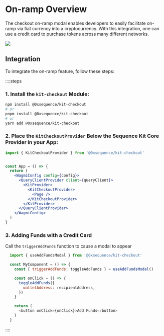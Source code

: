 # On-ramp Overview

The checkout on-ramp modal enables developers to easily facilitate on-ramp via fiat currency into a cryptocurrency. With this integration, one can use a credit card to purchase tokens across many different networks.

<div class="text--center">
  <img src="/img/kit/kit-on-ramp.png" />
</div>

## Integration
To integrate the on-ramp feature, follow these steps:


::::steps

### 1. Install the `kit-checkout` Module:

```bash
npm install @0xsequence/kit-checkout
# or
pnpm install @0xsequence/kit-checkout
# or
yarn add @0xsequence/kit-checkout
```

### 2. Place the `KitCheckoutProvider` Below the Sequence Kit Core Provider in your App:

```jsx
import { KitCheckoutProvider } from '@0xsequence/kit-checkout'


const App = () => {
  return (
    <WagmiConfig config={config}>
      <QueryClientProvider client={queryClient}> 
        <KitProvider>
          <KitCheckoutProvider>
            <Page />
          </KitCheckoutProvider>
        </KitProvider>
      </QueryClientProvider>
    </WagmiConfig>
  )
}
```

### 3. Adding Funds with a Credit Card
Call the `triggerAddFunds` function to cause a modal to appear

```js
  import { useAddFundsModal } from '@0xsequence/kit-checkout'

  const MyComponent = () => {
    const { triggerAddFunds: toggleAddFunds } = useAddFundsModal()

    const onClick = () => {
      toggleAddFunds({
        walletAddress: recipientAddress,
      })
    }

    return (
      <button onClick={onClick}>Add Funds</button>
    )
  }
```
::::